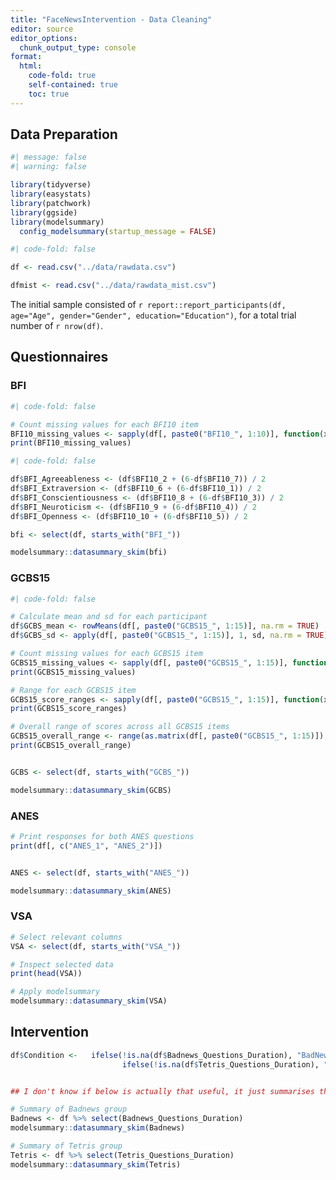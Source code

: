 ```yaml
---
title: "FaceNewsIntervention - Data Cleaning"
editor: source
editor_options: 
  chunk_output_type: console
format:
  html:
    code-fold: true
    self-contained: true
    toc: true
---
```



## Data Preparation

```r

#| message: false
#| warning: false

library(tidyverse)
library(easystats)
library(patchwork)
library(ggside)
library(modelsummary)
  config_modelsummary(startup_message = FALSE)


```


```r
#| code-fold: false

df <- read.csv("../data/rawdata.csv")

dfmist <- read.csv("../data/rawdata_mist.csv")
```

The initial sample consisted of `r report::report_participants(df, age="Age", gender="Gender", education="Education")`, for a total trial number of `r nrow(df)`.


## Questionnaires

### BFI

```r
#| code-fold: false

# Count missing values for each BFI10 item
BFI10_missing_values <- sapply(df[, paste0("BFI10_", 1:10)], function(x) sum(is.na(x)))
print(BFI10_missing_values)
```


```r
#| code-fold: false

df$BFI_Agreeableness <- (df$BFI10_2 + (6-df$BFI10_7)) / 2
df$BFI_Extraversion <- (df$BFI10_6 + (6-df$BFI10_1)) / 2
df$BFI_Conscientiousness <- (df$BFI10_8 + (6-df$BFI10_3)) / 2
df$BFI_Neuroticism <- (df$BFI10_9 + (6-df$BFI10_4)) / 2
df$BFI_Openness <- (df$BFI10_10 + (6-df$BFI10_5)) / 2
```

```r
bfi <- select(df, starts_with("BFI_"))

modelsummary::datasummary_skim(bfi)
```

### GCBS15

```r
#| code-fold: false

# Calculate mean and sd for each participant
df$GCBS_mean <- rowMeans(df[, paste0("GCBS15_", 1:15)], na.rm = TRUE)
df$GCBS_sd <- apply(df[, paste0("GCBS15_", 1:15)], 1, sd, na.rm = TRUE)

# Count missing values for each GCBS15 item
GCBS15_missing_values <- sapply(df[, paste0("GCBS15_", 1:15)], function(x) sum(is.na(x)))
print(GCBS15_missing_values)

# Range for each GCBS15 item
GCBS15_score_ranges <- sapply(df[, paste0("GCBS15_", 1:15)], function(x) range(x, na.rm = TRUE))
print(GCBS15_score_ranges)

# Overall range of scores across all GCBS15 items
GCBS15_overall_range <- range(as.matrix(df[, paste0("GCBS15_", 1:15)]), na.rm = TRUE)
print(GCBS15_overall_range)



```

```r
GCBS <- select(df, starts_with("GCBS_"))

modelsummary::datasummary_skim(GCBS)
```

### ANES

```r
# Print responses for both ANES questions
print(df[, c("ANES_1", "ANES_2")])


ANES <- select(df, starts_with("ANES_"))

modelsummary::datasummary_skim(ANES)

```


### VSA

```r

# Select relevant columns
VSA <- select(df, starts_with("VSA_"))

# Inspect selected data
print(head(VSA))

# Apply modelsummary
modelsummary::datasummary_skim(VSA)


```



## Intervention

```r
df$Condition <-   ifelse(!is.na(df$Badnews_Questions_Duration), "BadNews", 
                         ifelse(!is.na(df$Tetris_Questions_Duration), "Tetris", NA))


## I don't know if below is actually that useful, it just summarises the duration of the time spent answering the follow up questions, but i'm completely overwhelmed and can't keep working on this right now

# Summary of Badnews group
Badnews <- df %>% select(Badnews_Questions_Duration)
modelsummary::datasummary_skim(Badnews)

# Summary of Tetris group
Tetris <- df %>% select(Tetris_Questions_Duration)
modelsummary::datasummary_skim(Tetris)



  
```
